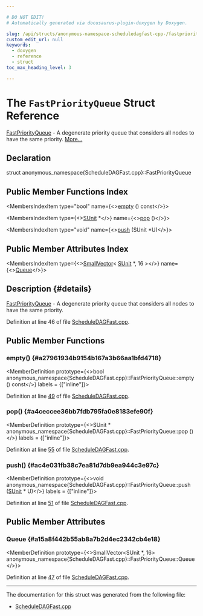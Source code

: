 ```yaml
---

# DO NOT EDIT!
# Automatically generated via docusaurus-plugin-doxygen by Doxygen.

slug: /api/structs/anonymous-namespace-scheduledagfast-cpp-/fastpriorityqueue
custom_edit_url: null
keywords:
  - doxygen
  - reference
  - struct
toc_max_heading_level: 3

---
```





# The `FastPriorityQueue` Struct Reference

<DoxygenPage pluginConfig={pluginConfig}>

<a href="/docs/api/structs/anonymous-namespace-scheduledagfast-cpp-/fastpriorityqueue">FastPriorityQueue</a> - A degenerate priority queue that considers all nodes to have the same priority. <a href="#details">More...</a>

## Declaration

<CodeBlock>struct anonymous_namespace{ScheduleDAGFast.cpp}::FastPriorityQueue</CodeBlock>

## Public Member Functions Index

<MembersIndex>

<MembersIndexItem
  type="bool"
  name={<><a href="#a27961934b9154b167a3b66aa1bfd4718">empty</a> () const</>}>
</MembersIndexItem>

<MembersIndexItem
  type={<><a href="/docs/api/classes/llvm/sunit">SUnit</a> &#42;</>}
  name={<><a href="#a4ceccee36bb7fdb795fa0e8183efe90f">pop</a> ()</>}>
</MembersIndexItem>

<MembersIndexItem
  type="void"
  name={<><a href="#ac4e031fb38c7ea81d7db9ea944c3e97c">push</a> (SUnit &#42;U)</>}>
</MembersIndexItem>

</MembersIndex>

## Public Member Attributes Index

<MembersIndex>

<MembersIndexItem
  type={<><a href="/docs/api/classes/llvm/smallvector">SmallVector</a>&lt; <a href="/docs/api/classes/llvm/sunit">SUnit</a> &#42;, 16 &gt;</>}
  name={<><a href="#a15a8f442b55ab8a7b2d4ec2342cb4e18">Queue</a></>}>
</MembersIndexItem>

</MembersIndex>

## Description {#details}

<a href="/docs/api/structs/anonymous-namespace-scheduledagfast-cpp-/fastpriorityqueue">FastPriorityQueue</a> - A degenerate priority queue that considers all nodes to have the same priority.

Definition at line 46 of file <a href="/docs/api/files/lib/lib/codegen/lib/codegen/selectiondag/scheduledagfast-cpp">ScheduleDAGFast.cpp</a>.

<SectionDefinition>

## Public Member Functions

### empty() {#a27961934b9154b167a3b66aa1bfd4718}

<MemberDefinition
  prototype={<>bool anonymous&#95;namespace&#123;ScheduleDAGFast.cpp&#125;::FastPriorityQueue::empty () const</>}
  labels = {["inline"]}>

Definition at line <a href="/docs/api/files/lib/lib/codegen/lib/codegen/selectiondag/scheduledagfast-cpp/#l00049">49</a> of file <a href="/docs/api/files/lib/lib/codegen/lib/codegen/selectiondag/scheduledagfast-cpp">ScheduleDAGFast.cpp</a>.
</MemberDefinition>

### pop() {#a4ceccee36bb7fdb795fa0e8183efe90f}

<MemberDefinition
  prototype={<>SUnit &#42; anonymous&#95;namespace&#123;ScheduleDAGFast.cpp&#125;::FastPriorityQueue::pop ()</>}
  labels = {["inline"]}>

Definition at line <a href="/docs/api/files/lib/lib/codegen/lib/codegen/selectiondag/scheduledagfast-cpp/#l00055">55</a> of file <a href="/docs/api/files/lib/lib/codegen/lib/codegen/selectiondag/scheduledagfast-cpp">ScheduleDAGFast.cpp</a>.
</MemberDefinition>

### push() {#ac4e031fb38c7ea81d7db9ea944c3e97c}

<MemberDefinition
  prototype={<>void anonymous&#95;namespace&#123;ScheduleDAGFast.cpp&#125;::FastPriorityQueue::push (<a href="/docs/api/classes/llvm/sunit">SUnit</a> &#42; U)</>}
  labels = {["inline"]}>

Definition at line <a href="/docs/api/files/lib/lib/codegen/lib/codegen/selectiondag/scheduledagfast-cpp/#l00051">51</a> of file <a href="/docs/api/files/lib/lib/codegen/lib/codegen/selectiondag/scheduledagfast-cpp">ScheduleDAGFast.cpp</a>.
</MemberDefinition>

</SectionDefinition>

<SectionDefinition>

## Public Member Attributes

### Queue {#a15a8f442b55ab8a7b2d4ec2342cb4e18}

<MemberDefinition
  prototype={<>SmallVector&lt;SUnit &#42;, 16&gt; anonymous&#95;namespace&#123;ScheduleDAGFast.cpp&#125;::FastPriorityQueue::Queue</>}>

Definition at line <a href="/docs/api/files/lib/lib/codegen/lib/codegen/selectiondag/scheduledagfast-cpp/#l00047">47</a> of file <a href="/docs/api/files/lib/lib/codegen/lib/codegen/selectiondag/scheduledagfast-cpp">ScheduleDAGFast.cpp</a>.
</MemberDefinition>

</SectionDefinition>

<hr/>

The documentation for this struct was generated from the following file:

<ul>
<li><a href="/docs/api/files/lib/lib/codegen/lib/codegen/selectiondag/scheduledagfast-cpp">ScheduleDAGFast.cpp</a></li>
</ul>

</DoxygenPage>
